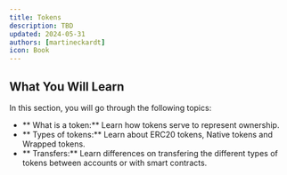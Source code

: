```yaml
---
title: Tokens
description: TBD
updated: 2024-05-31
authors: [martineckardt]
icon: Book
---
```


## What You Will Learn

In this section, you will go through the following topics:

- ** What is a token:** Learn how tokens serve to represent ownership.
- ** Types of tokens:** Learn about ERC20 tokens, Native tokens and Wrapped tokens.
- ** Transfers:** Learn differences on transfering the different types of tokens between accounts or with smart contracts.